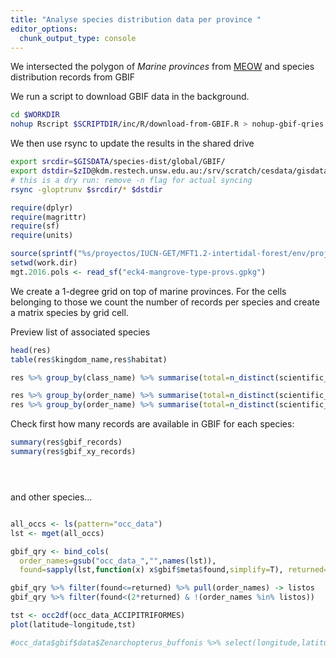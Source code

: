 ```yaml
---
title: "Analyse species distribution data per province "
editor_options:
  chunk_output_type: console
---
```



We intersected the polygon of _Marine provinces_ from [MEOW](https://www.worldwildlife.org/publications/marine-ecoregions-of-the-world-a-bioregionalization-of-coastal-and-shelf-areas) and species distribution records from GBIF

We run a script to download GBIF data in the background.

```sh
cd $WORKDIR
nohup Rscript $SCRIPTDIR/inc/R/download-from-GBIF.R > nohup-gbif-qries.out &
```

We then use rsync to update the results in the shared drive

```sh
export srcdir=$GISDATA/species-dist/global/GBIF/
export dstdir=$zID@kdm.restech.unsw.edu.au:/srv/scratch/cesdata/gisdata/species-dist/global/GBIF
# this is a dry run: remove -n flag for actual syncing
rsync -gloptrunv $srcdir/* $dstdir 
```


```r
require(dplyr)
require(magrittr)
require(sf)
require(units)

source(sprintf("%s/proyectos/IUCN-GET/MFT1.2-intertidal-forest/env/project-env.R",Sys.getenv("HOME")))
setwd(work.dir)
mgt.2016.pols <- read_sf("eck4-mangrove-type-provs.gpkg")

```
We create a 1-degree grid on top of marine provinces. For the cells belonging to those we count the number of records per species and create a matrix species by grid cell.

Preview list of associated species
```r
head(res)
table(res$kingdom_name,res$habitat)

res %>% group_by(class_name) %>% summarise(total=n_distinct(scientific_name))

res %>% group_by(order_name) %>% summarise(total=n_distinct(scientific_name))
res %>% group_by(order_name) %>% summarise(total=n_distinct(scientific_name)) %>% arrange(desc(total))
```

Check first how many records are available in GBIF for each species:

```r


summary(res$gbif_records)
summary(res$gbif_xy_records)
```


```r
```


```r

```


```r


```

and other species...

```r
```


```r


all_occs <- ls(pattern="occ_data")
lst <- mget(all_occs)

gbif_qry <- bind_cols(
  order_names=gsub("occ_data_","",names(lst)),
  found=sapply(lst,function(x) x$gbif$meta$found,simplify=T), returned=sapply(lst,function(x) x$gbif$meta$returned,simplify=T))

gbif_qry %>% filter(found<=returned) %>% pull(order_names) -> listos
gbif_qry %>% filter(found<(2*returned) & !(order_names %in% listos))

tst <- occ2df(occ_data_ACCIPITRIFORMES) 
plot(latitude~longitude,tst)

#occ_data$gbif$data$Zenarchopterus_buffonis %>% select(longitude,latitude,countrycode,higherGeography)

```
